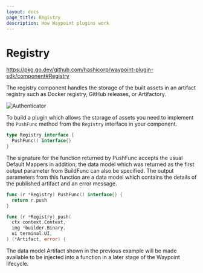 ```yaml
---
layout: docs
page_title: Registry
description: How Waypoint plugins work
---
```


# Registry

https://pkg.go.dev/github.com/hashicorp/waypoint-plugin-sdk/component#Registry

The registry component handles the storage of the built assets in an artifact registry such as Docker registry,
GitHub releases, or Artifactory.

![Authenticator](/img/extending-waypoint/build.png)

To build a plugin which allows the storage of assets you need to implement the `PushFunc` method from the
`Registry` interface in your component.

```go
type Registry interface {
  PushFunc() interface{}
}
```

The signature for the function returned by PushFunc accepts the usual Default Mappers in addition, the data
model which was returned as the first output parameter from BuildFunc can also be specified. The output parameters
from this function are a data model which contains the details of the published artifact and an error message.

```go
func (r *Registry) PushFunc() interface{} {
  return r.push
}

func (r *Registry) push(
  ctx context.Context,
  img *builder.Binary,
  ui terminal.UI,
) (*Artifact, error) {
```

The data model Artifact shown in the previous example will be made available to be injected into a function in a
later stage of the Waypoint lifecycle.
